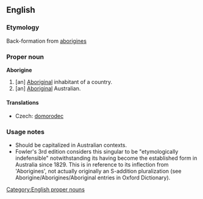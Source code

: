 ==English==

===Etymology===
Back-formation from [[aborigines]]

===Proper noun===
'''Aborigine'''

# [an] [[Aboriginal]] inhabitant of a country.
# [an] [[Aboriginal]] Australian.

====Translations====
{{trans-top|aboriginal inhabitant of a country}}
*Czech: [[domorodec]] {{m}}
{{trans-mid}}
{{trans-bottom}}

===Usage notes===
*Should be capitalized in Australian contexts.
*Fowler's 3rd edition considers this singular to be "etymologically indefensible" notwithstanding its having become the established form in Australia since 1829.  This is in reference to its inflection from 'Aborigines', not actually originally an S-addition pluralization (see Aborigine/Aborigines/Aboriginal entries in Oxford Dictionary).

[[Category:English proper nouns]]